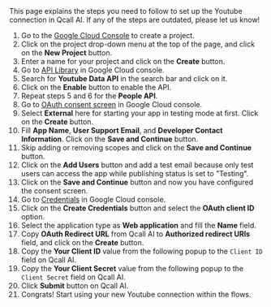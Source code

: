 
<Info>
    This page explains the steps you need to follow to set up the Youtube
    connection in Qcall AI. If any of the steps are outdated, please let us know!
</Info>

1. Go to the [Google Cloud Console](https://console.cloud.google.com) to create a project.
2. Click on the project drop-down menu at the top of the page, and click on the **New Project** button.
3. Enter a name for your project and click on the **Create** button.
4. Go to [API Library](https://console.cloud.google.com/apis/library) in Google Cloud console.
5. Search for **Youtube Data API** in the search bar and click on it.
6. Click on the **Enable** button to enable the API.
7. Repeat steps 5 and 6 for the **People API**.
8. Go to [OAuth consent screen](https://console.cloud.google.com/apis/credentials/consent) in Google Cloud console.
9. Select **External** here for starting your app in testing mode at first. Click on the **Create** button.
10. Fill **App Name**, **User Support Email**, and **Developer Contact Information**. Click on the **Save and Continue** button.
11. Skip adding or removing scopes and click on the **Save and Continue** button.
12. Click on the **Add Users** button and add a test email because only test users can access the app while publishing status is set to "Testing".
13. Click on the **Save and Continue** button and now you have configured the consent screen.
14. Go to [Credentials](https://console.cloud.google.com/apis/credentials) in Google Cloud console.
15. Click on the **Create Credentials** button and select the **OAuth client ID** option.
16. Select the application type as **Web application** and fill the **Name** field.
17. Copy **OAuth Redirect URL** from Qcall AI to **Authorized redirect URIs** field, and click on the **Create** button.
18. Copy the **Your Client ID** value from the following popup to the `Client ID` field on Qcall AI.
19. Copy the **Your Client Secret** value from the following popup to the `Client Secret` field on Qcall AI.
20. Click **Submit** button on Qcall AI.
21. Congrats! Start using your new Youtube connection within the flows.
